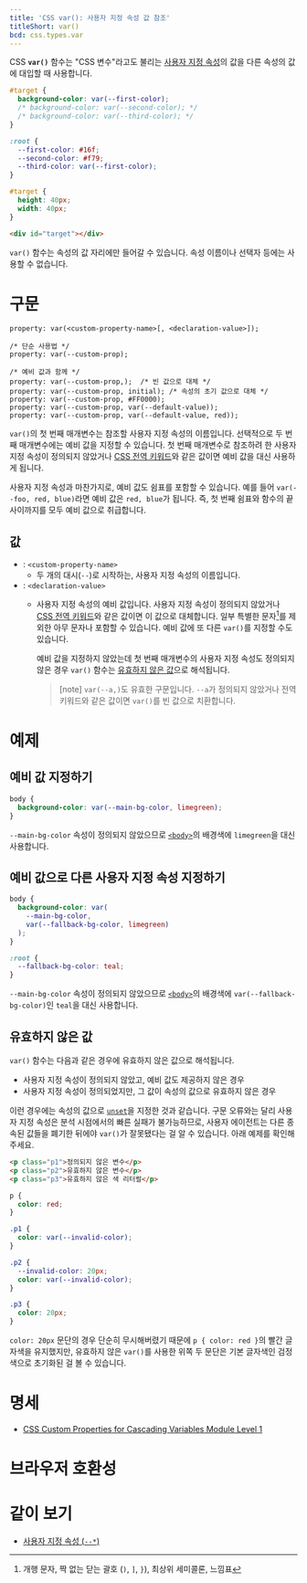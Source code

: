 ```yaml
---
title: 'CSS var(): 사용자 지정 속성 값 참조'
titleShort: var()
bcd: css.types.var
---
```


CSS **`var()`** 함수는 "CSS 변수"라고도 불리는 [사용자 지정 속성][`--*`]의 값을 다른 속성의 값에 대입할 때 사용합니다.

```css hidden name=demo
#target {
  background-color: var(--first-color);
  /* background-color: var(--second-color); */
  /* background-color: var(--third-color); */
}
```

```css hidden name=demo filename=declarations
:root {
  --first-color: #16f;
  --second-color: #f79;
  --third-color: var(--first-color);
}
```

```css hidden name=demo filename=style
#target {
  height: 40px;
  width: 40px;
}
```

```html hidden name=demo
<div id="target"></div>
```

<LiveExample height={140} lang="css" name="demo" />

`var()` 함수는 속성의 값 자리에만 들어갈 수 있습니다. 속성 이름이나 선택자 등에는 사용할 수 없습니다.

# 구문

```css-prop
property: var(<custom-property-name>[, <declaration-value>]);

/* 단순 사용법 */
property: var(--custom-prop);

/* 예비 값과 함께 */
property: var(--custom-prop,);  /* 빈 값으로 대체 */
property: var(--custom-prop, initial); /* 속성의 초기 값으로 대체 */
property: var(--custom-prop, #FF0000);
property: var(--custom-prop, var(--default-value));
property: var(--custom-prop, var(--default-value, red));
```

`var()`의 첫 번째 매개변수는 참조할 사용자 지정 속성의 이름입니다. 선택적으로 두 번째 매개변수에는 예비 값을 지정할 수 있습니다. 첫 번째 매개변수로 참조하려 한 사용자 지정 속성이 정의되지 않았거나 [CSS 전역 키워드]와 같은 값이면 예비 값을 대신 사용하게 됩니다.

사용자 지정 속성과 마찬가지로, 예비 값도 쉼표를 포함할 수 있습니다. 예를 들어 `var(--foo, red, blue)`라면 예비 값은 `red, blue`가 됩니다. 즉, 첫 번째 쉼표와 함수의 끝 사이까지를 모두 예비 값으로 취급합니다.

## 값

- : `<custom-property-name>`
  - 두 개의 대시(`--`)로 시작하는, 사용자 지정 속성의 이름입니다.
- : `<declaration-value>`
  - 사용자 지정 속성의 예비 값입니다. 사용자 지정 속성이 정의되지 않았거나 [CSS 전역 키워드]와 같은 값이면 이 값으로 대체합니다. 일부 특별한 문자[^1]를 제외한 아무 문자나 포함할 수 있습니다. 예비 값에 또 다른 `var()`를 지정할 수도 있습니다.

    예비 값을 지정하지 않았는데 첫 번째 매개변수의 사용자 지정 속성도 정의되지 않은 경우 `var()` 함수는 [유효하지 않은 값](#유효하지-않은-값)으로 해석됩니다.

    > [note] `var(--a,)`도 유효한 구문입니다. `--a`가 정의되지 않았거나 전역 키워드와 같은 값이면 `var()`를 빈 값으로 치환합니다.

# 예제

## 예비 값 지정하기

```css hidden name=fallback
body {
  background-color: var(--main-bg-color, limegreen);
}
```

<LiveExample height={140} name="fallback" />

`--main-bg-color` 속성이 정의되지 않았으므로 [`<body>`]의 배경색에 `limegreen`을 대신 사용합니다.

## 예비 값으로 다른 사용자 지정 속성 지정하기

```css hidden name=fallback-var
body {
  background-color: var(
    --main-bg-color,
    var(--fallback-bg-color, limegreen)
  );
}

:root {
  --fallback-bg-color: teal;
}
```

<LiveExample height={140} name="fallback-var" />

`--main-bg-color` 속성이 정의되지 않았으므로 [`<body>`]의 배경색에 `var(--fallback-bg-color)`인 `teal`을 대신 사용합니다.

## 유효하지 않은 값

`var()` 함수는 다음과 같은 경우에 유효하지 않은 값으로 해석됩니다.

- 사용자 지정 속성이 정의되지 않았고, 예비 값도 제공하지 않은 경우
- 사용자 지정 속성이 정의되었지만, 그 값이 속성의 값으로 유효하지 않은 경우

이런 경우에는 속성의 값으로 [`unset`]을 지정한 것과 같습니다. 구문 오류와는 달리 사용자 지정 속성은 분석 시점에서의 빠른 실패가 불가능하므로, 사용자 에이전트는 다른 종속된 값들을 폐기한 뒤에야 `var()`가 잘못됐다는 걸 알 수 있습니다. 아래 예제를 확인해주세요.

```html hidden name=invalid
<p class="p1">정의되지 않은 변수</p>
<p class="p2">유효하지 않은 변수</p>
<p class="p3">유효하지 않은 색 리터럴</p>
```

```css hidden name=invalid
p {
  color: red;
}

.p1 {
  color: var(--invalid-color);
}

.p2 {
  --invalid-color: 20px;
  color: var(--invalid-color);
}

.p3 {
  color: 20px;
}
```

<LiveExample height={140} name="invalid" />

`color: 20px` 문단의 경우 단순히 무시해버렸기 때문에 `p { color: red }`의 빨간 글자색을 유지했지만, 유효하지 않은 `var()`를 사용한 위쪽 두 문단은 기본 글자색인 검정색으로 초기화된 걸 볼 수 있습니다.

# 명세

- [CSS Custom Properties for Cascading Variables Module Level 1](https://drafts.csswg.org/css-variables/#using-variables)

# 브라우저 호환성

<BrowserCompat data={props.bcd} />

# 같이 보기

- [사용자 지정 속성 (`--*`)][`--*`]

[^1]: 개행 문자, 짝 없는 닫는 괄호 (`)`, `]`, `}`), 최상위 세미콜론, 느낌표

[`--*`]: ./--*
[CSS 전역 키워드]: https://developer.mozilla.org/en-US/docs/Web/CSS/CSS_Values_and_Units#css-wide_values
[`unset`]: https://developer.mozilla.org/en-US/docs/Web/CSS/unset
[`<body>`]: /docs/Web/HTML/Element/body
